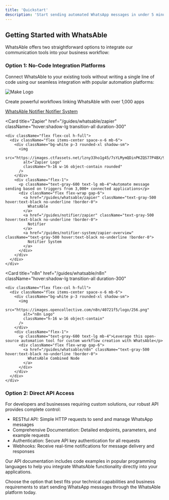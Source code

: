 ```yaml
---
title: 'Quickstart'
description: 'Start sending automated WhatsApp messages in under 5 minutes'
---
```


## Getting Started with WhatsAble

WhatsAble offers two straightforward options to integrate our communication tools into your business workflow:

### Option 1: No-Code Integration Platforms
Connect WhatsAble to your existing tools without writing a single line of code using our seamless integration with popular automation platforms:

<div className="space-y-6">
  <Card
    title="Make (formerly Integromat)"
    href="/guides/whatsable/make"
    className="hover:shadow-lg transition-all duration-300"
  >
    <div className="flex flex-col h-full">
      <div className="flex items-center space-x-6 mb-6">
        <div className="bg-white p-3 rounded-xl shadow-sm">
          <img 
            src="https://www.make.com/en/apple-touch-icon.png" 
            alt="Make Logo" 
            className="h-16 w-16 object-contain"
          />
        </div>
        <div className="flex-1">
          <p className="text-gray-600 text-lg mb-4">Create powerful workflows linking WhatsAble with over 1,000 apps</p>
          <div className="flex flex-wrap gap-6">
            <a href="/guides/whatsable/make" className="text-gray-500 hover:text-black no-underline !border-0">
              WhatsAble
            </a>
            <a href="/guides/notifier/make" className="text-gray-500 hover:text-black no-underline !border-0">
              Notifier
            </a>
            <a href="/guides/notifier-system/make-overview" className="text-gray-500 hover:text-black no-underline !border-0">
              Notifier System
            </a>
          </div>
        </div>
      </div>
    </div>
  </Card>

  <Card
    title="Zapier"
    href="/guides/whatsable/zapier"
    className="hover:shadow-lg transition-all duration-300"
  >
    <div className="flex flex-col h-full">
      <div className="flex items-center space-x-6 mb-6">
        <div className="bg-white p-3 rounded-xl shadow-sm">
          <img 
            src="https://images.ctfassets.net/lzny33ho1g45/7sYLMymQDinPKZQS77P4BX/9545150792946dbb3c3d48f0fd18b55a/Zapier_logo.jpg" 
            alt="Zapier Logo" 
            className="h-16 w-16 object-contain rounded"
          />
        </div>
        <div className="flex-1">
          <p className="text-gray-600 text-lg mb-4">Automate message sending based on triggers from 3,000+ connected applications</p>
          <div className="flex flex-wrap gap-6">
            <a href="/guides/whatsable/zapier" className="text-gray-500 hover:text-black no-underline !border-0">
              WhatsAble
            </a>
            <a href="/guides/notifier/zapier" className="text-gray-500 hover:text-black no-underline !border-0">
              Notifier
            </a>
            <a href="/guides/notifier-system/zapier-overview" className="text-gray-500 hover:text-black no-underline !border-0">
              Notifier System
            </a>
          </div>
        </div>
      </div>
    </div>
  </Card>

  <Card
    title="n8n"
    href="/guides/whatsable/n8n"
    className="hover:shadow-lg transition-all duration-300"
  >
    <div className="flex flex-col h-full">
      <div className="flex items-center space-x-6 mb-6">
        <div className="bg-white p-3 rounded-xl shadow-sm">
          <img 
            src="https://images.opencollective.com/n8n/40721f5/logo/256.png" 
            alt="n8n Logo" 
            className="h-16 w-16 object-contain"
          />
        </div>
        <div className="flex-1">
          <p className="text-gray-600 text-lg mb-4">Leverage this open-source automation tool for custom workflow creation with WhatsAble</p>
          <div className="flex flex-wrap gap-6">
            <a href="/guides/whatsable/n8n" className="text-gray-500 hover:text-black no-underline !border-0">
              WhatsAble Combined Node
            </a>
          </div>
        </div>
      </div>
    </div>
  </Card>
</div>

### Option 2: Direct API Access
For developers and businesses requiring custom solutions, our robust API provides complete control:

* RESTful API: Simple HTTP requests to send and manage WhatsApp messages
* Comprehensive Documentation: Detailed endpoints, parameters, and example requests
* Authentication: Secure API key authentication for all requests
* Webhooks: Receive real-time notifications for message delivery and responses

<Tip>Our API documentation includes code examples in popular programming languages to help you integrate WhatsAble functionality directly into your applications.</Tip>

Choose the option that best fits your technical capabilities and business requirements to start sending WhatsApp messages through the WhatsAble platform today.
